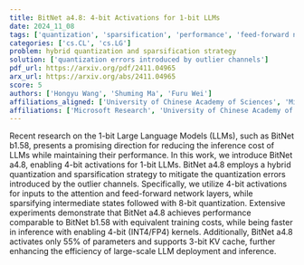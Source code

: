 ```yaml
---
title: BitNet a4.8: 4-bit Activations for 1-bit LLMs
date: 2024_11_08
tags: ['quantization', 'sparsification', 'performance', 'feed-forward network layers', 'intermediate states', '4-bit activations', '1-bit Large Language Models', 'KV cache', 'attention layers', 'inference cost']
categories: ['cs.CL', 'cs.LG']
problem: hybrid quantization and sparsification strategy
solution: ['quantization errors introduced by outlier channels']
pdf_url: https://arxiv.org/pdf/2411.04965
arx_url: https://arxiv.org/abs/2411.04965
score: 5
authors: ['Hongyu Wang', 'Shuming Ma', 'Furu Wei']
affiliations_aligned: ['University of Chinese Academy of Sciences', 'Microsoft Research', 'Microsoft Research']
affiliations: ['Microsoft Research', 'University of Chinese Academy of Sciences']
---
```



Recent research on the 1-bit Large Language Models (LLMs), such as BitNet b1.58, presents a promising direction for reducing the inference cost of LLMs while maintaining their performance. In this work, we introduce BitNet a4.8, enabling 4-bit activations for 1-bit LLMs. BitNet a4.8 employs a hybrid quantization and sparsification strategy to mitigate the quantization errors introduced by the outlier channels. Specifically, we utilize 4-bit activations for inputs to the attention and feed-forward network layers, while sparsifying intermediate states followed with 8-bit quantization. Extensive experiments demonstrate that BitNet a4.8 achieves performance comparable to BitNet b1.58 with equivalent training costs, while being faster in inference with enabling 4-bit (INT4/FP4) kernels. Additionally, BitNet a4.8 activates only 55% of parameters and supports 3-bit KV cache, further enhancing the efficiency of large-scale LLM deployment and inference.